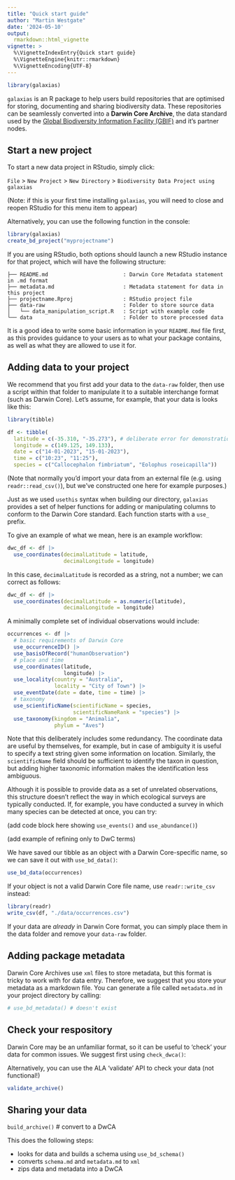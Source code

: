 ```yaml
---
title: "Quick start guide"
author: "Martin Westgate"
date: '2024-05-10'
output:
  rmarkdown::html_vignette
vignette: >
  %\VignetteIndexEntry{Quick start guide}
  %\VignetteEngine{knitr::rmarkdown}
  %\VignetteEncoding{UTF-8}
---
```


```r
library(galaxias)
```

`galaxias` is an R package to help users build repositories that are optimised
for storing, documenting and sharing biodiversity data. These repositories can 
be seamlessly converted into a **Darwin Core Archive**, the data standard used 
by the [Global Biodiversity Information Facility (GBIF)](https://gbif.org) and
it's partner nodes.


## Start a new project

To start a new data project in RStudio, simply click:

`File` > `New Project` > `New Directory` > `Biodiversity Data Project using galaxias` 

(Note: if this is your first time installing `galaxias`, you will need to close 
and reopen RStudio for this menu item to appear)

Alternatively, you can use the following function in the console:

```r
library(galaxias)
create_bd_project("myprojectname")
```

If you are using RStudio, both options should launch a new RStudio instance for
that project, which will have the following structure:

```
├── README.md                        : Darwin Core Metadata statement in .md format
├── metadata.md                      : Metadata statement for data in this project
├── projectname.Rproj                : RStudio project file
├── data-raw                         : Folder to store source data
│   └── data_manipulation_script.R   : Script with example code
└── data                             : Folder to store processed data
```

It is a good idea to write some basic information in your `README.Rmd` file
first, as this provides guidance to your users as to what your package contains,
as well as what they are allowed to use it for.


## Adding data to your project

We recommend that you first add your data to the `data-raw` folder, then use a 
script within that folder to manipulate it to a suitable interchange format 
(such as Darwin Core). Let's assume, for example, that your data is looks like 
this:

```r
library(tibble)

df <- tibble(
  latitude = c(-35.310, "-35.273"), # deliberate error for demonstration purposes
  longitude = c(149.125, 149.133),
  date = c("14-01-2023", "15-01-2023"),
  time = c("10:23", "11:25"),
  species = c("Callocephalon fimbriatum", "Eolophus roseicapilla"))
```

(Note that normally you'd import your data from an external file (e.g. using
`readr::read_csv()`), but we've constructed one here for example purposes.)

Just as we used `usethis` syntax when building our directory, `galaxias`
provides a set of helper functions for adding or manipulating columns to 
conform to the Darwin Core standard. Each function starts with a `use_`
prefix.

To give an example of what we mean, here is an example workflow:

```r
dwc_df <- df |>
  use_coordinates(decimalLatitude = latitude,
                  decimalLongitude = longitude)
```

In this case, `decimalLatitude` is recorded as a string, not a number; we can
correct as follows:
 

```r
dwc_df <- df |>
  use_coordinates(decimalLatitude = as.numeric(latitude),
                  decimalLongitude = longitude)
```

A minimally complete set of individual observations would include:

```r
occurrences <- df |>
  # basic requirements of Darwin Core
  use_occurrenceID() |> 
  use_basisOfRecord("humanObservation")
  # place and time
  use_coordinates(latitude, 
                  longitude) |>
  use_locality(country = "Australia", 
               locality = "City of Town") |>
  use_eventDate(date = date, time = time) |>
  # taxonomy
  use_scientificName(scientificName = species, 
                     scientificNameRank = "species") |>
  use_taxonomy(kingdom = "Animalia", 
               phylum = "Aves") 
```

Note that this deliberately includes some redundancy. The coordinate data are
useful by themselves, for example, but in case of ambiguity it is useful to
specify a text string given some information on location. Similarly, the 
`scientificName` field should be sufficient to identify the taxon in question, 
but adding higher taxonomic information makes the identification less ambiguous.

Although it is possible to provide data as a set of unrelated observations,
this structure doesn't reflect the way in which ecological surveys are typically
conducted. If, for example, you have conducted a survey in which many species
can be detected at once, you can try:

(add code block here showing `use_events()` and `use_abundance()`)


(add example of refining only to DwC terms)

We have saved our tibble as an object with a Darwin Core-specific name, so we 
can save it out with `use_bd_data()`:

```r
use_bd_data(occurrences)
```

If your object is not a valid Darwin Core file name, use `readr::write_csv` 
instead:

```r
library(readr)
write_csv(df, "./data/occurrences.csv")
```

If your data are _already_ in Darwin Core format, you can simply place them 
in the data folder and remove your `data-raw` folder.


## Adding package metadata

Darwin Core Archives use `xml` files to store metadata, but this format is 
tricky to work with for data entry. Therefore, we suggest that you store your 
metadata as a markdown file. You can generate a file called `metadata.md` 
in your project directory by calling:

```r
# use_bd_metadata() # doesn't exist
```



## Check your respository

Darwin Core may be an unfamiliar format, so it can be useful to 'check' your
data for common issues. We suggest first using `check_dwca()`:




Alternatively, you can use the ALA 'validate' API to check your data (not functional!)

```r
validate_archive()
```

## Sharing your data

`build_archive()` # convert to a DwCA

This does the following steps:

  * looks for data and builds a schema using `use_bd_schema()`
  * converts `schema.md` and `metadata.md` to `xml`
  * zips data and metadata into a DwCA
